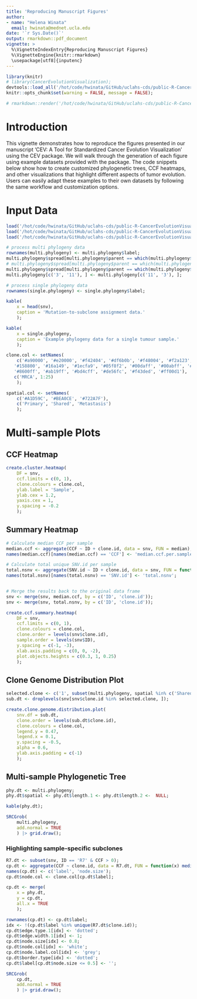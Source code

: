 ```yaml
---
title: 'Reproducing Manuscript Figures'
author:
- name: "Helena Winata"
  email: hwinata@mednet.ucla.edu
date: '`r Sys.Date()`'
output: rmarkdown::pdf_document
vignette: > 
  %\VignetteIndexEntry{Reproducing Manuscript Figures}
  %\VignetteEngine{knitr::rmarkdown}
  \usepackage[utf8]{inputenc}
---
```


```r
library(knitr)
# library(CancerEvolutionVisualization);
devtools::load_all('/hot/code/hwinata/GitHub/uclahs-cds/public-R-CancerEvolutionVisualization');
knitr::opts_chunk$set(warning = FALSE, message = FALSE);

# rmarkdown::render('/hot/code/hwinata/GitHub/uclahs-cds/public-R-CancerEvolutionVisualization/vignettes/example.Rmd');

```

# Introduction
This vignette demonstrates how to reproduce the figures presented in our manuscript 'CEV: A Tool for Standardized Cancer Evolution Visualization' using the CEV package. We will walk through the generation of each figure using example datasets provided with the package. The code snippets below show how to create customized phylogenetic trees, CCF heatmaps, and other visualizations that highlight different aspects of tumor evolution. Users can easily adapt these examples to their own datasets by following the same workflow and customization options.

# Input Data
```r
load('/hot/code/hwinata/GitHub/uclahs-cds/public-R-CancerEvolutionVisualization/data/SNV.rda');
load('/hot/code/hwinata/GitHub/uclahs-cds/public-R-CancerEvolutionVisualization/data/multi.phylogeny.rda');
load('/hot/code/hwinata/GitHub/uclahs-cds/public-R-CancerEvolutionVisualization/data/single.phylogeny.rda');

# process multi phylogeny data
rownames(multi.phylogeny) <- multi.phylogeny$label;
multi.phylogeny$spread[multi.phylogeny$parent == which(multi.phylogeny$label == '3')] <- 1.3;
# multi.phylogeny$spread[multi.phylogeny$parent == which(multi.phylogeny$label == '4')] <- 1.5;
multi.phylogeny$spread[multi.phylogeny$parent == which(multi.phylogeny$label == '7')] <- 0.4;
multi.phylogeny[c('3', '11'), ] <- multi.phylogeny[c('11', '3'), ];

# process single phylogeny data
rownames(single.phylogeny) <- single.phylogeny$label;
```

```r
kable(
    x = head(snv),
    caption = 'Mutation-to-subclone assignment data.'
    );

kable(
    x = single.phylogeny,
    caption = 'Example phylogeny data for a single tumour sample.'
    );
```

```r
clone.col <- setNames(
    c('#a90000', '#e20000', '#f42404', '#df6b0b', '#f48004', '#f2a123', '#d7c454', '#90de3a', '#5ecf1c', '#37a400', 
   '#158800', '#16a149', '#1ecfa9', '#05f8f2', '#00daff', '#00abff', '#007dff', '#004aff', '#1922ff', '#5703ff', 
   '#8600ff', '#ab19ff', '#bd4cff', '#de56fc', '#f43ded', '#ff00d1'),
   c('MRCA', 1:25)
    );

spatial.col <- setNames(
    c('#A1D59C', '#BEA0CE', '#722A7F'),
    c('Primary', 'Shared', 'Metastasis')
    );
```

# Multi-sample Plots

## CCF Heatmap
```r
create.cluster.heatmap(
    DF = snv,
    ccf.limits = c(0, 1),
    clone.colours = clone.col,
    ylab.label = 'Sample',
    ylab.cex = 1.2,
    yaxis.cex = 1,
    y.spacing = -0.2
    );
```

## Summary Heatmap
```r
# Calculate median CCF per sample
median.ccf <- aggregate(CCF ~ ID + clone.id, data = snv, FUN = median);
names(median.ccf)[names(median.ccf) == 'CCF'] <- 'median.ccf.per.sample';

# Calculate total unique SNV.id per sample
total.nsnv <- aggregate(SNV.id ~ ID + clone.id, data = snv, FUN = function(x) length(unique(x)));
names(total.nsnv)[names(total.nsnv) == 'SNV.id'] <- 'total.nsnv';


# Merge the results back to the original data frame
snv <- merge(snv, median.ccf, by = c('ID', 'clone.id'));
snv <- merge(snv, total.nsnv, by = c('ID', 'clone.id'));

create.ccf.summary.heatmap(
    DF = snv,
    ccf.limits = c(0, 1),
    clone.colours = clone.col,
    clone.order = levels(snv$clone.id),
    sample.order = levels(snv$ID),
    y.spacing = c(-1, -3),
    xlab.axis.padding = c(0, 0, -2),
    plot.objects.heights = c(0.3, 1, 0.25)
    );
```

## Clone Genome Distribution Plot
```r
selected.clone <- c('1', subset(multi.phylogeny, spatial %in% c('Shared', 'Metastasis'))$child)
sub.dt <- droplevels(snv[snv$clone.id %in% selected.clone, ]);

create.clone.genome.distribution.plot(
    snv.df = sub.dt,
    clone.order = levels(sub.dt$clone.id),
    clone.colours = clone.col,
    legend.y = 0.47,
    legend.x = 0.1,
    y.spacing = -0.5,
    alpha = 0.6,
    ylab.axis.padding = c(-1)
    );
```

## Multi-sample Phylogenetic Tree
```r
phy.dt <- multi.phylogeny;
phy.dt$spatial <- phy.dt$length.1 <- phy.dt$length.2 <-  NULL;
```

```r
kable(phy.dt);

SRCGrob(
    multi.phylogeny,
    add.normal = TRUE
    ) |> grid.draw();
```

### Highlighting sample-specific subclones
```r
R7.dt <- subset(snv, ID == 'R7' & CCF > 0);
cp.dt <- aggregate(CCF ~ clone.id, data = R7.dt, FUN = function(x) median(x, na.rm = TRUE))
names(cp.dt) <- c('label', 'node.size');
cp.dt$node.col <- clone.col[cp.dt$label];

cp.dt <- merge(
    x = phy.dt,
    y = cp.dt,
    all.x = TRUE
    );

rownames(cp.dt) <- cp.dt$label;
idx <- !(cp.dt$label %in% unique(R7.dt$clone.id));
cp.dt$edge.type.1[idx] <- 'dotted';
cp.dt$edge.width.1[idx] <- 1;
cp.dt$node.size[idx] <- 0.8;
cp.dt$node.col[idx] <- 'white';
cp.dt$node.label.col[idx] <- 'grey';
cp.dt$border.type[idx] <- 'dotted';
cp.dt$label[cp.dt$node.size <= 0.5] <- '';

SRCGrob(
    cp.dt,
    add.normal = TRUE
    ) |> grid.draw();
```